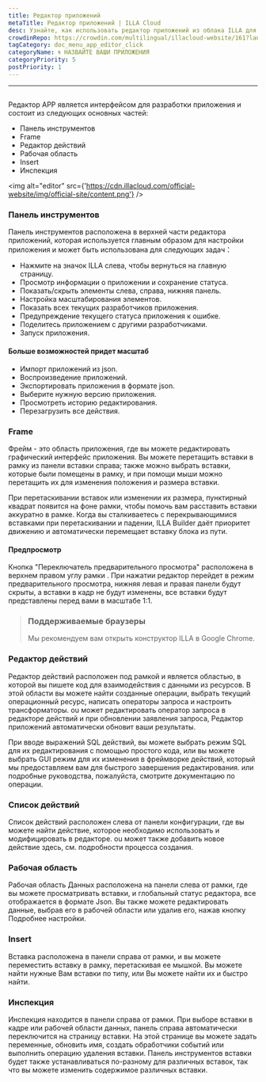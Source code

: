 ```yaml
---
title: Редактор приложений
metaTitle: Редактор приложений | ILLA Cloud
desc: Узнайте, как использовать редактор приложений из облака ILLA для создания и настройки приложений с помощью дружественного интерфейса
crowdinRepo: https://crowdin.com/multilingual/illacloud-website/161?languages=ru&filter=basic&value=0
tagCategory: doc_menu_app_editor_click
categoryName: 🌀 НАЗВАЙТЕ ВАШИ ПРИЛОЖЕНИЯ
categoryPriority: 5
postPriority: 1
---
```


* * *

## <h2 hidden>Редактор приложений</h2>

Редактор APP является интерфейсом для разработки приложения и состоит из следующих основных частей:

-   Панель инструментов
-   Frame
-   Редактор действий
-   Рабочая область
-   Insert
-   Инспекция

<img alt="editor" src={'https://cdn.illacloud.com/official-website/img/official-site/content.png'} />

### Панель инструментов

Панель инструментов расположена в верхней части редактора приложений, которая используется главным образом для настройки приложения и может быть использована для следующих задач：

-   Нажмите на значок ILLA слева, чтобы вернуться на главную страницу.
-   Просмотр информации о приложении и сохранение статуса.
-   Показать/скрыть элементы слева, справа, нижняя панель.
-   Настройка масштабирования элементов.
-   Показать всех текущих разработчиков приложения.
-   Предупреждение текущего статуса приложения к ошибке.
-   Поделитесь приложением с другими разработчиками.
-   Запуск приложения.

#### Больше возможностей придет масштаб

-   Импорт приложений из json.
-   Воспроизведение приложений.
-   Экспортировать приложения в формате json.
-   Выберите нужную версию приложения.
-   Просмотреть историю редактирования.
-   Перезагрузить все действия.

[//]: # "[Image]"

### Frame

Фрейм - это область приложения, где вы можете редактировать графический интерфейс приложения. Вы можете перетащить вставки в рамку из панели вставки справа; также можно выбрать вставки, которые были помещены в рамку, и при помощи мыши можно перетащить их для изменения положения и размера вставки.

При перетаскивании вставок или изменении их размера, пунктирный квадрат появится на фоне рамки, чтобы помочь вам расставить вставки аккуратно в рамке. Когда вы сталкиваетесь с перекрывающимися вставками при перетаскивании и падении, ILLA Builder даёт приоритет движению и автоматически перемещает вставку блока из пути.

#### Предпросмотр

Кнопка "Переключатель предварительного просмотра" расположена в верхнем правом углу рамки . При нажатии редактор перейдет в режим предварительного просмотра, нижняя левая и правая панели будут скрыты, а вставки в кадр не будут изменены, все вставки будут представлены перед вами в масштабе 1:1.

> ### Поддерживаемые браузеры
>
> Мы рекомендуем вам открыть конструктор ILLA в Google Chrome.

### Редактор действий

Редактор действий расположен под рамкой и является областью, в которой вы пишете код для взаимодействия с данными из ресурсов. В этой области вы можете найти созданные операции, выбрать текущий операционный ресурс, написать операторы запроса и настроить трансформаторы. ou может редактировать оператор запроса в редакторе действий и при обновлении заявления запроса, Редактор приложений автоматически обновит ваши результаты.

При вводе выражений SQL действий, вы можете выбрать режим SQL для их редактирования с помощью простого кода, или вы можете выбрать GUI режим для их изменения в фреймворке действий, который мы предоставляем вам для быстрого завершения редактирования. или подробные руководства, пожалуйста, смотрите документацию по операции.

### Список действий

Список действий расположен слева от панели конфигурации, где вы можете найти действие, которое необходимо использовать и модифицировать в редакторе. ou может также добавить новое действие здесь, см. подробности процесса создания.

### Рабочая область

Рабочая область Данных расположена на панели слева от рамки, где вы можете просматривать вставки, и глобальный статус редактора, все отображается в формате Json. Вы также можете редактировать данные, выбрав его в рабочей области или удалив его, нажав кнопку Подробнее настройки.

### Insert

Вставка расположена в панели справа от рамки, и вы можете переместить вставку в рамку, перетаскивая ее мышкой. Вы можете найти нужные Вам вставки по типу, или Вы можете найти их и быстро найти.

[//]: # "[Image]"

### Инспекция

Инспекция находится в панели справа от рамки. При выборе вставки в кадре или рабочей области данных, панель справа автоматически переключится на страницу вставки. На этой странице вы можете задать переменные, обновить имя, создать обработчики событий или выполнить операцию удаления вставки. Панель инструментов вставки будет также устанавливаться по-разному для различных вставок, так что вы можете изменить содержимое различных вставки.
